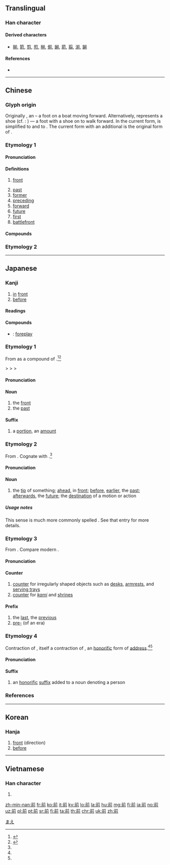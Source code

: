 {{character info/new}}
==Translingual==
{{stroke order|strokes=9}}

===Han character===
{{Han char|rn=18|rad=刀|as=07|sn=9|four=80221|canj=TBLN|ids=⿱䒑刖}}

====Derived characters====
* [[揃]], [[箭]], [[剪]], [[煎]], [[椾]], [[偂]], [[媊]], [[葥]], [[翦]], [[湔]], [[鎆]]

====References====
* {{Han ref|kx=0140.150|dkj=02011|dj=0318.060|hdz=10248.040|uh=524D|ud=21069|bh=AB65|bd=43877}}

----

==Chinese==
{{zh-forms|alt=歬}}

===Glyph origin===
{{Han etyl}}
Originally {{zh-l|*歬}}, an {{Han compound|止|t1=foot|舟|t2=boat|ls=ic|nocap=y}} – a foot on a boat moving forward. Alternatively, {{zh-l|*舟}} represents a shoe (cf. ''{{w|Shuowen}}'' {{zh-l|*履}}: {{lang|zh|舟象履形}}) — a foot with a shoe on to walk forward. In the current form, {{zh-l|*止}} is simplified to {{zh-l|*䒑}} and {{zh-l|*舟}} to {{zh-l|*月}}. The current form with an additional {{zh-l|*刀|knife}} is the original form of {{zh-l|*剪|to cut}}.

===Etymology 1===

====Pronunciation====
{{zh-pron
|m=qián
|c=cin4
|h=pfs=chhièn
|mn=chêng/chiân/chûn
|mn_note=chêng - vernacular; chiân - literary; chûn - borrowed
|w=3xxi
|mc=y
|oc=y
|ma=y
|cat=n,a
}}

====Definitions====
{{zh-hanzi}}

# [[front]]
#: {{zh-ant|後}}
# [[past]]
# [[former]]
# [[preceding]]
# [[forward]]
# [[future]]
# [[first]]
# [[battlefront]]

====Compounds====
{{zh-der|前戲|上前|之前|事前|以前|先前|前世|前事|前人|前仇|前代|前任|前來|前例|前修|前兆|前兒|前列|前功|前卻|前去|前和|前哨|前回|前因|前塵|前夕|前夜|前天|前夫|前失|前奏|前妻|前嫌|前導|前席|前年|前庭|前廳|前往|前後|前徽|前志|前情|前愆|前手|前提|前方|前日|前晌|前晚|前景|前月|前朝|前期|前業|前此|前母|前涼|前漢|前烈|前生|前番|前知|前矩|前科|前秦|前程|前站|前端|前箸|前綴|前緒|前線|前緣|前翅|前者|前肢|前腳|前膛|前臂|前臺|前茅|前行|前衛|前襟|前言|前設|前賢|前趙|前身|前載|前輩|前述|前途|前進|前邊|前銜|前鋒|前門|前面|前項|前頭|前額|前馬|前驅|午前|向前|垓前|堂前|尊前|幕前|座前|往前|從前|御前|忌前|提前|搶前|日前|明前|昨前|火前|照前|現前|生前|當前|白前|盧前|目前|眼前|空前|見前|護前|跟前|車前|近前|進前|門前|面前|頭前}}

===Etymology 2===
{{zh-see|剪|a}}

----

==Japanese==
{{attention|ja|shouldn't one of these senses cover English [[ago]]?}}

===Kanji===
{{ja-kanji|grade=2|rs=刀07}}

# [[in]] [[front]]
# [[before]]

====Readings====
{{ja-readings
|goon=[[ぜん]] (zen)
|kanon=[[せん]] (sen) {{qualifier|non-[[w:Jōyō kanji|Jōyō]] reading}}
|kanyoon=[[ぜ]] (ze) {{qualifier|non-[[w:Jōyō kanji|Jōyō]] reading}}
|kun=[[まえ]] (mae), [[さき]] (saki) {{qualifier|non-[[w:Jōyō kanji|Jōyō]] reading}}
}}

====Compounds====
{{der-top|Compounds}}
* {{ja-r|前戯|ぜんぎ}}: [[foreplay]]
{{der-bottom}}

===Etymology 1===
{{ja-kanjitab|まえ|yomi=k}}
From {{etyl|ojp|ja|sort=まえ}} as a compound of {{compound|lang=ja|sort=まえ|目|tr1=ma|t1=eye|方|tr2=he|t2=direction, -wards}}.<ref name="KDJ">{{R:Kokugo Dai Jiten}}</ref><ref name="DJR">{{R:Daijirin}}</ref>

{{IPAchar|/mape/}} > {{IPAchar|/maɸe/}} > {{IPAchar|/mawe/}} > {{IPAchar|/mae/}}

====Pronunciation====
{{ja-pron|yomi=k|まえ|acc=1|acc_ref=DJR,NHK,SMK5}}

====Noun====
{{ja-noun|まえ|hhira=まへ}}

# the [[front]]
# the [[past]]

====Suffix====
{{ja-pos|まえ|suffix}}

# a [[portion]], an [[amount]]
#: {{ja-usex|六人'''前'''の御膳|ろくにん-'''まえ''' の ごぜん|a banquet '''for''' six people}}

===Etymology 2===
{{ja-kanjitab|さき|yomi=k}}
From {{etyl|ojp|ja|sort=さき}}. Cognate with {{m|ja|崎|tr=saki||a (geographical) point, where the land sticks out into the water}}.<ref name="KDJ"/>

====Pronunciation====
{{ja-pron|yomi=k|さき|acc=0|acc_ref=DJR,NHK}}

====Noun====
{{ja-noun|さき}}

# {{alternative spelling of|lang=ja|sort=さき|先|dot=:}} the [[tip]] of something; [[ahead]], in [[front]]; [[before]], [[earlier]], the [[past]]; [[afterwards]], the [[future]]; the [[destination]] of a motion or action

=====Usage notes=====
This sense is much more commonly spelled {{ja-l|先}}. See that entry for more details.

===Etymology 3===
From {{etyl|ltc|ja|sort=せん'}} {{m|zh|前|tr=dzen}}. Compare modern {{etyl|cmn|-}} {{m|zh|前|tr=qián}}.

====Pronunciation====
{{ja-pron|yomi=goon|ぜん|acc=1|acc_ref=DJR,NHK}}

====Counter====
{{ja-pos|ぜん|counter}}

# [[counter]] for irregularly shaped objects such as [[desk]]s, [[armrest]]s, and [[serving tray]]s
# [[counter]] for ''[[kami]]'' and [[shrine]]s

====Prefix====
{{ja-pos|ぜん|prefix}}

# the [[last]], the [[previous]]
# [[pre-]] (of an era)

===Etymology 4===
{{ja-kanjitab|ぜ|yomi=kanyoon}}
Contraction of {{ja-r|御前|ごぜ}}, itself a contraction of {{ja-r|御前|ごぜん}}, an [[honorific]] form of [[address]].<ref name="KDJ"/><ref name="DJR"/>

====Pronunciation====
{{ja-pron|yomi=kanyoon|ぜ}}

====Suffix====
{{ja-pos|ぜ|suffix}}

# {{label|ja|sort=せ'|rare}} an [[honorific]] [[suffix]] added to a noun denoting a person
#: {{ja-usex|尼'''前'''|あま-'''ぜ'''|('''honorable''') nun}}

===References===
<references/>

[[Category:1000 Japanese basic words|まえ]]

----

==Korean==

===Hanja===
{{ko-hanja|hangeul=전|rv=jeon|mr=chŏn}}

# [[front]] (direction)
# [[before]]

----

==Vietnamese==

===Han character===
{{vi-hantu|[[tiền]], [[tèn]]|rs=刀07}}

# {{defn|lang=vi|sort=刀07}}

[[zh-min-nan:前]]
[[fr:前]]
[[ko:前]]
[[it:前]]
[[ky:前]]
[[lo:前]]
[[la:前]]
[[hu:前]]
[[mg:前]]
[[fj:前]]
[[ja:前]]
[[no:前]]
[[uz:前]]
[[pl:前]]
[[pt:前]]
[[sr:前]]
[[fi:前]]
[[ta:前]]
[[th:前]]
[[chr:前]]
[[uk:前]]
[[zh:前]]